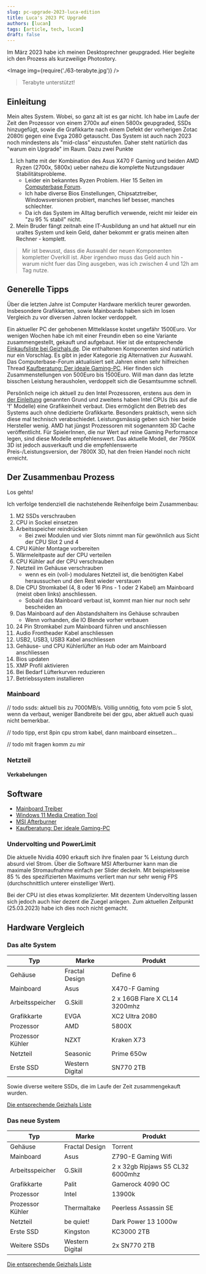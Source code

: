 ```yaml
---
slug: pc-upgrade-2023-luca-edition
title: Luca's 2023 PC Upgrade
authors: [lucan]
tags: [article, tech, lucan]
draft: false
---
```



Im März 2023 habe ich meinen Desktoprechner geupgraded. Hier begleite ich den Prozess als kurzweilige Photostory.

<Image img={require('./63-terabyte.jpg')} />

> Terabyte unterstützt!

<!--truncate-->

## Einleitung

Mein altes System. Wobei, so ganz alt ist es gar nicht. Ich habe im Laufe der Zeit den Prozessor von einem 2700x auf einen 5800x geupgraded, SSDs hinzugefügt, sowie die Grafikkarte nach einem Defekt der vorherigen Zotac 2080ti gegen eine Evga 2080 getauscht.
Das System ist auch nach 2023 noch mindestens als "mid-class" einzustufen. Daher steht natürlich das "warum ein Upgrade" im Raum. Dazu zwei Punkte

1. Ich hatte mit der Kombination des Asus X470 F Gaming und beiden AMD Ryzen (2700x, 5800x) ueber nahezu die komplette Nutzungsdauer Stabilitätsprobleme.
    - Leider ein bekanntes Ryzen Problem. Hier 15 Seiten im [Computerbase Forum](https://www.computerbase.de/forum/threads/pc-stuerzt-unregelmaessig-im-idle-ab-wenn-power-supply-idle-control-auf-auto-steht.1958228/).
    - Ich habe diverse Bios Einstellungen, Chipsatztreiber, Windowsversionen probiert, manches lief besser, manches schlechter.
    - Da ich das System im Alltag beruflich verwende, reicht mir leider ein "zu 95 % stabil" nicht.
2. Mein Bruder fängt zeitnah eine IT-Ausbildung an und hat aktuell nur ein uraltes System und kein Geld, daher bekommt er gratis meinen alten Rechner - komplett.

> Mir ist bewusst, dass die Auswahl der neuen Komponenten kompletter Overkill ist. Aber irgendwo muss das Geld auch hin - warum nicht fuer das Ding ausgeben, was ich zwischen 4 und 12h am Tag nutze.

## Generelle Tipps

Über die letzten Jahre ist Computer Hardware merklich teurer geworden.
Insbesondere Grafikkarten, sowie Mainboards haben sich im losen Vergleich zu vor diversen Jahren locker verdoppelt.

Ein aktueller PC der gehobenen Mittelklasse kostet ungefähr 1500Euro.
Vor wenigen Wochen habe ich mit einer Freundin eben so eine Variante zusammengestellt, gekauft und aufgebaut.
Hier ist die entsprechende [Einkaufsliste bei Geizhals.de](https://geizhals.de/?cat=WL-3021320).
Die enthaltenen Komponenten sind natürlich nur ein Vorschlag.
Es gibt in jeder Kategorie zig Alternativen zur Auswahl.
Das Computerbase-Forum aktualisiert seit Jahren einen sehr hilfreichen Thread [Kaufberatung: Der ideale Gaming-PC](https://www.computerbase.de/forum/threads/der-ideale-gaming-pc-spiele-pc-selbst-zusammenstellen.215394/).
Hier finden sich Zusammenstellungen von 500Euro bis 1500Euro.
Will man dann das letzte bisschen Leistung herausholen, verdoppelt sich die Gesamtsumme schnell.

Persönlich neige ich aktuell zu den Intel Prozessoren, erstens aus dem in [der Einleitung](#einleitung) genannten Grund und zweitens haben Intel CPUs (bis auf die 'f' Modelle) eine Grafikeinheit verbaut.
Dies ermöglicht den Betrieb des Systems auch ohne dedizierte Grafikkarte.
Besonders praktisch, wenn sich diese mal technisch verabschiedet.
Leistungsmässig geben sich hier beide Hersteller wenig.
AMD hat jüngst Prozessoren mit sogenanntem 3D Cache veröffentlicht.
Für SpielerInnen, die nur Wert auf reine Gaming Performance legen, sind diese Modelle empfehlenswert.
Das aktuelle Modell, der 7950X 3D ist jedoch ausverkauft und die empfehlenswerte Preis-/Leistungsversion, der 7800X 3D, hat den freien Handel noch nicht erreicht.

## Der Zusammenbau Prozess

Los gehts!

Ich verfolge tendenziell die nachstehende Reihenfolge beim Zusammenbau:

1. M2 SSDs verschrauben
2. CPU in Sockel einsetzen
3. Arbeitsspeicher reindrücken
    - Bei zwei Modulen und vier Slots nimmt man für gewöhnlich aus Sicht der CPU Slot 2 und 4
4. CPU Kühler Montage vorbereiten
5. Wärmeleitpaste auf der CPU verteilen
6. CPU Kühler auf der CPU verschrauben
7. Netzteil im Gehäuse verschrauben
    - wenn es ein (voll-) modulares Netzteil ist, die benötigten Kabel heraussuchen und den Rest wieder verstauen
8. Die CPU Stromkabel (4, 8 oder 16 Pins - 1 oder 2 Kabel) am Mainboard (meist oben links) anschliessen.
    - Sobald das Mainboard verbaut ist, kommt man hier nur noch sehr bescheiden an
9. Das Mainboard auf den Abstandshaltern ins Gehäuse schrauben
    - Wenn vorhanden, die IO Blende vorher verbauen
10. 24 Pin Stromkabel zum Mainboard führen und anschliessen
11. Audio Frontheader Kabel anschliessen
12. USB2, USB3, USB3 Kabel anschliessen
13. Gehäuse- und CPU Kühlerlüfter an Hub oder am Mainboard anschliessen
14. Bios updaten
15. XMP Profil aktivieren
16. Bei Bedarf Lüfterkurven reduzieren
17. Betriebssystem installieren

### Mainboard

// todo ssds: aktuell bis zu 7000MB/s. Völlig unnötig, foto vom pcie 5 slot, wenn da verbaut,
weniger Bandbreite bei der gpu, aber aktuell auch quasi nicht bemerkbar.

// todo tipp, erst 8pin cpu strom kabel, dann mainboard einsetzen...

// todo mit fragen komm zu mir

### Netzteil

#### Verkabelungen

## Software

- [Mainboard Treiber](https://rog.asus.com/de/motherboards/rog-strix/rog-strix-z790-e-gaming-wifi-model)
- [Windows 11 Media Creation Tool](https://www.microsoft.com/de-de/software-download/windows11)
- [MSI Afterburner](https://www.msi.com/Landing/afterburner/graphics-cards)
- [Kaufberatung: Der ideale Gaming-PC](https://www.computerbase.de/forum/threads/der-ideale-gaming-pc-spiele-pc-selbst-zusammenstellen.215394/)

### Undervolting und PowerLimit

Die aktuelle Nvidia 4090 erkauft sich ihre finalen paar % Leistung durch absurd viel Strom. Über die Software MSI Afterburner kann man die maximale Stromaufnahme einfach per Slider deckeln.
Mit beispielsweise 85 % des spezifizierten Maximums verliert man nur sehr wenig FPS (durchschnittlich unterer einstelliger Wert).

Bei der CPU ist dies etwas komplizierter.
Mit dezentem Undervolting lassen sich jedoch auch hier dezent die Zuegel anlegen.
Zum aktuellen Zeitpunkt (25.03.2023) habe ich dies noch nicht gemacht.

## Hardware Vergleich

### Das alte System

| Typ              | Marke           | Produkt                       |
|------------------|-----------------|-------------------------------|
| Gehäuse          | Fractal Design  | Define 6                      |
| Mainboard        | Asus            | X470-F Gaming                 |
| Arbeitsspeicher  | G.Skill         | 2 x 16GB Flare X CL14 3200mhz |
| Grafikkarte      | EVGA            | XC2 Ultra 2080                |
| Prozessor        | AMD             | 5800X                         |
| Prozessor Kühler | NZXT            | Kraken X73                    |
| Netzteil         | Seasonic        | Prime 650w                    |
| Erste SSD        | Western Digital | SN770 2TB                     |

Sowie diverse weitere SSDs, die im Laufe der Zeit zusammengekauft wurden.

[Die entsprechende Geizhals Liste](https://geizhals.de/wishlists/3093013)

### Das neue System

| Typ              | Marke           | Produkt                           |
|------------------|-----------------|-----------------------------------|
| Gehäuse          | Fractal Design  | Torrent                           |
| Mainboard        | Asus            | Z790-E Gaming Wifi                |
| Arbeitsspeicher  | G.Skill         | 2 x 32gb Ripjaws S5 CL32  6000mhz |
| Grafikkarte      | Palit           | Gamerock 4090 OC                  |
| Prozessor        | Intel           | 13900k                            |
| Prozessor Kühler | Thermaltake     | Peerless Assassin SE              |
| Netzteil         | be quiet!       | Dark Power 13 1000w               |
| Erste SSD        | Kingston        | KC3000 2TB                        |
| Weitere SSDs     | Western Digital | 2x  SN770 2TB                     |

[Die entsprechende Geizhals Liste](https://geizhals.de/wishlists/3021611)
